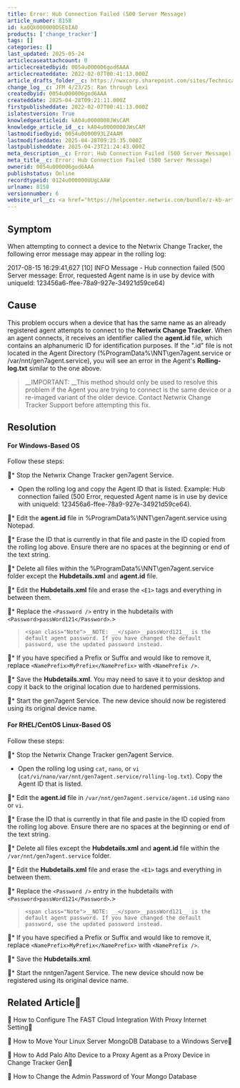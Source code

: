 ```yaml
---
title: Error: Hub Connection Failed (500 Server Message)
article_number: 8158
id: ka0Qk000000DSEbIAO
products: ['change_tracker']
tags: []
categories: []
last_updated: 2025-05-24
articlecaseattachcount: 0
articlecreatedbyid: 0054u000006god6AAA
articlecreateddate: 2022-02-07T00:41:13.000Z
article_drafts_folder__c: https://nwxcorp.sharepoint.com/sites/TechnicalSupportOperations/Shared%20Documents/Technical%20Knowledge%20Management/Salesforce%20Knowledge%20Drafts/kA04u0000000JWsCAM
change_log__c: JFM 4/23/25: Ran through Lexi
createdbyid: 0054u000006god6AAA
createddate: 2025-04-28T09:21:11.000Z
firstpublisheddate: 2022-02-07T00:41:13.000Z
islatestversion: True
knowledgearticleid: kA04u0000000JWsCAM
knowledge_article_id__c: kA04u0000000JWsCAM
lastmodifiedbyid: 0054u0000093LZ4AAM
lastmodifieddate: 2025-04-28T09:25:35.000Z
lastpublisheddate: 2025-04-23T21:24:43.000Z
meta_description__c: Error: Hub Connection Failed (500 Server Message)
meta_title__c: Error: Hub Connection Failed (500 Server Message)
ownerid: 0054u000006god6AAA
publishstatus: Online
recordtypeid: 0124u000000UUgLAAW
urlname: 8158
versionnumber: 6
website_url__c: <a href="https://helpcenter.netwrix.com/bundle/z-kb-articles-salesforce/page/kA04u0000000JWsCAM.html" target="_blank">Open in a new window</a>
---
```


## Symptom

When attempting to connect a device to the Netwrix Change Tracker, the following error message may appear in the rolling log:

2017-08-15 16:29:41,627 [10] INFO Message - Hub connection failed (500 Server message: Error, requested Agent name is in use by device with uniqueId: 123456a6-ffee-78a9-927e-34921d59ce64)

## Cause

This problem occurs when a device that has the same name as an already registered agent attempts to connect to the __Netwrix Change Tracker__. When an agent connects, it receives an identifier called the __agent.id__ file, which contains an alphanumeric ID for identification purposes. If the ".id" file is not located in the Agent Directory (%ProgramData%\\NNT\\gen7agent.service or /var/nnt/gen7agent.service), you will see an error in the Agent's __Rolling-log.txt__ similar to the one above.

>

> __IMPORTANT: __This method should only be used to resolve this problem if the Agent you are trying to connect is the same device or a re-imaged variant of the older device. Contact Netwrix Change Tracker Support before attempting this fix.

>

## Resolution

#### For Windows-Based OS

Follow these steps:

* Stop the Netwrix Change Tracker gen7agent Service.
  * Open the rolling log and copy the Agent ID that is listed. Example: Hub connection failed (500 Error, requested Agent name is in use by device with uniqueId: 123456a6-ffee-78a9-927e-34921d59ce64).

* Edit the __agent.id__ file in %ProgramData%\\NNT\\gen7agent.service using Notepad.

* Erase the ID that is currently in that file and paste in the ID copied from the rolling log above. Ensure there are no spaces at the beginning or end of the text string.

* Delete all files within the %ProgramData%\\NNT\\gen7agent.service folder except the __Hubdetails.xml__ and __agent.id__ file.

* Edit the __Hubdetails.xml__ file and erase the `` <E1> `` tags and everything in between them.

* Replace the `` <Password /> `` entry in the hubdetails with `` <Password>passWord121</Password> ``.>

>     <span class="Note">__NOTE: __</span>__passWord121__ is the default agent password. If you have changed the default password, use the updated password instead.

>

* If you have specified a Prefix or Suffix and would like to remove it, replace `` <NamePrefix>MyPrefix</NamePrefix> `` with `` <NamePrefix /> ``.

* Save the __Hubdetails.xml__. You may need to save it to your desktop and copy it back to the original location due to hardened permissions.

* Start the gen7agent Service. The new device should now be registered using its original device name.

#### For RHEL/CentOS Linux-Based OS

Follow these steps:

* Stop the Netwrix Change Tracker gen7agent Service.
  * Open the rolling log using <code class="lang-Registry">cat</code>, <code class="lang-Registry">nano</code>, or <code class="lang-Registry">vi</code> (<code class="lang-Registry">cat/vi/nano/var/nnt/gen7agent.service/rolling-log.txt</code>). Copy the Agent ID that is listed.

* Edit the __agent.id__ file in <code class="lang-Registry">/var/nnt/gen7agent.service/agent.id</code> using <code class="lang-Registry">nano</code> or <code class="lang-Registry">vi</code>.

* Erase the ID that is currently in that file and paste in the ID copied from the rolling log above. Ensure there are no spaces at the beginning or end of the text string.

* Delete all files except the __Hubdetails.xml__ and __agent.id__ file within the <code class="lang-Registry">/var/nnt/gen7agent.service</code> folder.

* Edit the __Hubdetails.xml__ file and erase the `` <E1> `` tags and everything in between them.

* Replace the `` <Password /> `` entry in the hubdetails with `` <Password>passWord121</Password> ``.>

>     <span class="Note">__NOTE: __</span>__passWord121__ is the default agent password. If you have changed the default password, use the updated password instead.

>

* If you have specified a Prefix or Suffix and would like to remove it, replace `` <NamePrefix>MyPrefix</NamePrefix> `` with `` <NamePrefix /> ``.

* Save the __Hubdetails.xml__.

* Start the nntgen7agent Service. The new device should now be registered using its original device name.

## Related Article

  How to Configure The FAST Cloud Integration With Proxy Internet Setting

  How to Move Your Linux Server MongoDB Database to a Windows Serve

  How to Add Palo Alto Device to a Proxy Agent as a Proxy Device in Change Tracker Gen

  How to Change the Admin Password of Your Mongo Database